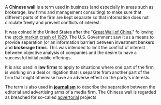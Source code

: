 A '''Chinese wall''' is a term used in business (and especially in areas such as brokerage, law firms and management consulting) to make sure that different parts of the firm are kept separate so that information does not circulate freely and prevent conflicts of interest.  

It was coined in the United States after the "[[Great Wall of China]]," following the [[stock market]] [[crash of 1929]].  The U.S. Government saw it as a means to provide separation (or an information barrier) between investment bankers and '''brokerage firms'''. This was intended to limit the conflict of interest between objective analysis of companies and the desire to have a successful initial public offerings.

It is also used in '''law firms''' to apply to situations where one part of the firm is working on a deal or litigation that is separate from another part of the firm that might otherwise have an adverse effect on the party's interests.

The term is also used in '''[[journalism]]''' to describe the separation between the editorial and advertising arms of a media firm. The Chinese wall is regarded as breached for so-called [[advertorial]] projects.